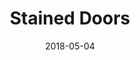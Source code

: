 ---
cover: "./garageDoorAfter3.jpg"
date: "2018-05-04"
title: "Stained Doors"
areas:
  - Interior Painting
  - Staining
---
